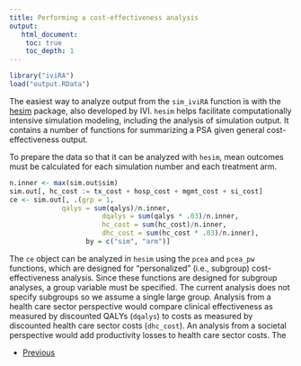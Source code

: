 ```yaml
---
title: Performing a cost-effectiveness analysis
output: 
   html_document:
    toc: true
    toc_depth: 1
---
```


```r
library("iviRA")
load("output.RData")
```

The easiest way to analyze output from the `sim_iviRA` function is with the [hesim](http://devinincerti.com/hesim/) package, also developed by IVI. `hesim` helps facilitate computationally intensive simulation modeling, including the analysis of simulation output. It contains a number of functions for summarizing a PSA given general cost-effectiveness output.

To prepare the data so that it can be analyzed with `hesim`, mean outcomes must be calculated for each simulation number and each treatment arm.

```r
n.inner <- max(sim.out$sim)
sim.out[, hc_cost := tx_cost + hosp_cost + mgmt_cost + si_cost]
ce <- sim.out[, .(grp = 1,
             qalys = sum(qalys)/n.inner,
                       dqalys = sum(qalys * .03)/n.inner,
                       hc_cost = sum(hc_cost)/n.inner,
                       dhc_cost = sum(hc_cost * .03)/n.inner),
                   by = c("sim", "arm")]
```

The `ce` object can be analyzed in `hesim` using the `pcea` and `pcea_pw` functions, which are designed for "personalized" (i.e., subgroup) cost-effectiveness analysis. Since these functions are designed for subgroup analyses, a group variable must be specified. The current analysis does not specify subgroups so we assume a single large group. Analysis from a health care sector perspective would compare clinical effectiveness as measured by discounted QALYs (`dqalys`) to costs as measured by discounted health care sector costs (`dhc_cost`). An analysis from a societal perspective would add productivity losses to health care sector costs. The 

<div>
<ul class="pager">
  <li class="previous"><a href="05-ips.html">Previous</a></li>
</ul>
</div>
